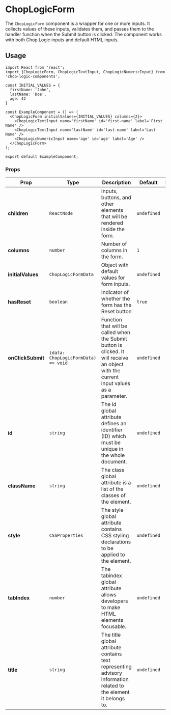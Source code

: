 
<Meta of={ChopLogicFormStories} title='Form' />

# ChopLogicForm

The `ChopLogicForm` component is a wrapper for one or more inputs. It collects values of these inputs, validates them, and passes them to the handler function when the Submit button is clicked. The component works with both Chop Logic inputs and default HTML inputs.

<Canvas>
  <Story of={ChopLogicFormStories.Default} />
</Canvas>

## Usage

```tsx
import React from 'react';
import {ChopLogicForm, ChopLogicTextInput, ChopLogicNumericInput} from 'chop-logic-components';

const INITIAL_VALUES = {
  firstName: 'John',
  lastName: 'Doe',
  age: 42
}

const ExampleComponent = () => (
  <ChopLogicForm initialValues={INITIAL_VALUES} columns={2}>
    <ChopLogicTextInput name='firstName' id='first-name' label='First Name' />
    <ChopLogicTextInput name='lastName' id='last-name' label='Last Name' />
    <ChopLogicNumericInput name='age' id='age' label='Age' />
  </ChopLogicForm>
);

export default ExampleComponent;
```

### Props

| Prop              | Type                                | Description                                                                                                                             | Default     | Required |
|-------------------|-------------------------------------|-----------------------------------------------------------------------------------------------------------------------------------------|-------------|----------|
| **children**      | `ReactNode`                         | Inputs, buttons, and other elements that will be rendered inside the form.                                                              | `undefined` | No       |
| **columns**       | `number`                            | Number of columns in the form.                                                                                                          | `1`         | No       |
| **initialValues** | `ChopLogicFormData`                 | Object with default values for form inputs.                                                                                             | `undefined` | No       |
| **hasReset**      | `boolean`                           | Indicator of whether the form has the Reset button                                                                                      | `true`      | No       |
| **onClickSubmit** | `(data: ChopLogicFormData) => void` | Function that will be called when the Submit button is clicked. It will receive an object with the current input values as a parameter. | `undefined` | No       |
| **id**            | `string`                            | The id global attribute defines an identifier (ID) which must be unique in the whole document.                                          | `undefined` | No       |
| **className**     | `string`                            | The class global attribute is a list of the classes of the element.                                                                     | `undefined` | No       |
| **style**         | `CSSProperties`                     | The style global attribute contains CSS styling declarations to be applied to the element.                                              | `undefined` | No       |
| **tabIndex**      | `number`                            | The tabindex global attribute allows developers to make HTML elements focusable.                                                        | `undefined` | No       |
| **title**         | `string`                            | The title global attribute contains text representing advisory information related to the element it belongs to.                        | `undefined` | No       |

